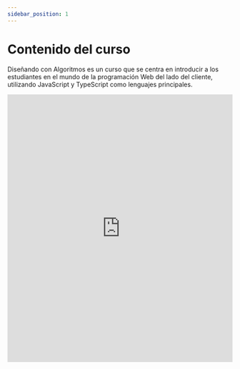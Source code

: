 ```yaml
---
sidebar_position: 1
---
```


# Contenido del curso

Diseñando con Algoritmos es un curso que se centra en introducir a los estudiantes en el mundo de la programación Web del lado del cliente, utilizando JavaScript y TypeScript como lenguajes principales.

<PdfViewer src="/files/Plantilla_Syllabus - Desarrollo de Interfaces II (Diseño con Algoritmos).pdf" width="100%" height="600px" title="Syllabus Computación en Internet 2" />

<PdfViewer src="https://icesiedu-my.sharepoint.com/:x:/g/personal/1006054580_icesi_edu_co/EYYoHRG0QFZEgNb86xGrmTQBFZvuRodhq1l0luf1oYcR-w?e=yn2b2U&action=embedview" width="100%" height="600px" title="Excel Compartido - Diseñando con algoritmos" />

<iframe 
    src="https://www.canva.com/design/DAGuk4Tm4jg/pY3sMzINg-uzEbbEE0Ha6A/view?embed"
    width="100%"
    height="600px"
    allowfullscreen="true"
    frameborder="0"
></iframe>